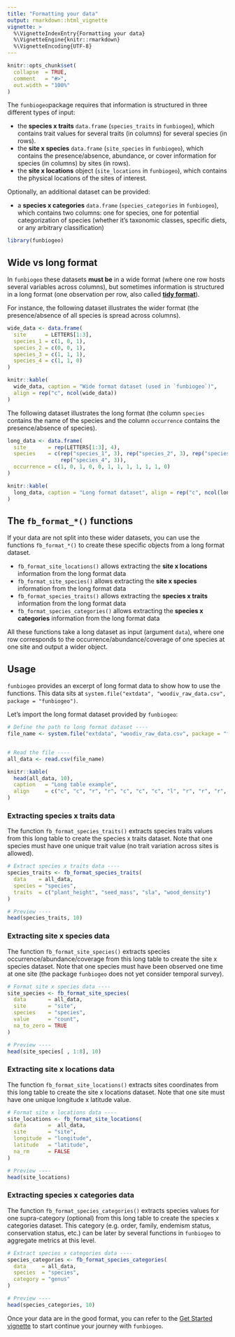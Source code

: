 ```yaml
---
title: "Formatting your data"
output: rmarkdown::html_vignette
vignette: >
  %\VignetteIndexEntry{Formatting your data}
  %\VignetteEngine{knitr::rmarkdown}
  %\VignetteEncoding{UTF-8}
---
```


```r
knitr::opts_chunk$set(
  collapse  = TRUE,
  comment   = "#>",
  out.width = "100%"
)
```


The `funbiogeo`package requires that information is structured in three
different types of input:

- the **species x traits** `data.frame` (`species_traits` in `funbiogeo`),
which contains trait values for several traits (in columns) for several species
(in rows).
- the **site x species** `data.frame` (`site_species` in `funbiogeo`), which
contains the presence/absence, abundance, or cover information for species
(in columns) by sites (in rows).
- the **site x locations** object (`site_locations` in `funbiogeo`), which
contains the physical locations of the sites of interest.

Optionally, an additional dataset can be provided:

- a **species x categories** `data.frame` (`species_categories` in `funbiogeo`),
which contains two columns: one for species, one for potential categorization
of species (whether it's taxonomic classes, specific diets, or any arbitrary
classification)



```r
library(funbiogeo)
```



## Wide vs long format

In `funbiogeo` these datasets **must be** in a wide format (where one row hosts
several variables across columns), but sometimes information is structured in a
long format (one observation per row, also called
[**tidy format**](https://r4ds.had.co.nz/tidy-data.html)).

For instance, the following dataset illustrates the wider format 
(the presence/absence of all species is spread across columns).

```r
wide_data <- data.frame(
  site      = LETTERS[1:3],
  species_1 = c(1, 0, 1),
  species_2 = c(0, 0, 1),
  species_3 = c(1, 1, 1),
  species_4 = c(1, 1, 0)
)

knitr::kable(
  wide_data, caption = "Wide format dataset (used in `funbiogeo`)",
  align = rep("c", ncol(wide_data))
)
```


The following dataset illustrates the long format (the column `species` contains the
name of the species and the column `occurrence` contains the presence/absence of species).


```r
long_data <- data.frame(
  site       = rep(LETTERS[1:3], 4),
  species    = c(rep("species_1", 3), rep("species_2", 3), rep("species_3", 3),
                 rep("species_4", 3)),
  occurrence = c(1, 0, 1, 0, 0, 1, 1, 1, 1, 1, 1, 0)
)

knitr::kable(
  long_data, caption = "Long format dataset", align = rep("c", ncol(long_data))
)
```



## The `fb_format_*()` functions

If your data are not split into these wider datasets, you can use the 
functions `fb_format_*()` to create these specific objects from a long format 
dataset.

- `fb_format_site_locations()` allows extracting the 
**site x locations** information from the long format data
- `fb_format_site_species()` allows extracting the 
**site x species** information from the long format data
- `fb_format_species_traits()` allows extracting the 
**species x traits** information from the long format data
- `fb_format_species_categories()` allows extracting the 
**species x categories** information from the long format data

All these functions take a long dataset as input (argument `data`), where one 
row corresponds to the occurrence/abundance/coverage of one species at one site 
and output a wider object.



## Usage

`funbiogeo` provides an excerpt of long format data to show how to use the functions.
This data sits at `system.file("extdata", "woodiv_raw_data.csv", package = "funbiogeo")`.

Let's import the long format dataset provided by `funbiogeo`:

```r
# Define the path to long format dataset ----
file_name <- system.file("extdata", "woodiv_raw_data.csv", package = "funbiogeo")


# Read the file ----
all_data <- read.csv(file_name)
```


```r
knitr::kable(
  head(all_data, 10), 
  caption   = "Long table example", 
  align     = c("c", "c", "r", "r", "c", "c", "c", "l", "r", "r", "r", "r")
)
```


### Extracting species x traits data

The function `fb_format_species_traits()` extracts species traits values from 
this long table to create the species x traits dataset. Note that one species 
must have one unique trait value (no trait variation across sites is allowed).

```r
# Extract species x traits data ----
species_traits <- fb_format_species_traits(
  data    = all_data, 
  species = "species", 
  traits  = c("plant_height", "seed_mass", "sla", "wood_density")
)

# Preview ----
head(species_traits, 10)
```



### Extracting site x species data

The function `fb_format_site_species()` extracts species 
occurrence/abundance/coverage from this long table to create the 
site x species dataset. Note that one species must have been observed one time 
at one site (the package `funbiogeo` does not yet consider temporal survey).

```r
# Format site x species data ----
site_species <- fb_format_site_species(
  data       = all_data, 
  site       = "site", 
  species    = "species", 
  value      = "count",
  na_to_zero = TRUE
)

# Preview ----
head(site_species[ , 1:8], 10)
```



### Extracting site x locations data

The function `fb_format_site_locations()` extracts sites coordinates from this
long table to create the site x locations dataset. Note that one site must have
one unique longitude x latitude value.


```r
# Format site x locations data ----
site_locations <- fb_format_site_locations(
  data       =  all_data, 
  site       = "site", 
  longitude  = "longitude", 
  latitude   = "latitude",
  na_rm      = FALSE
)

# Preview ----
head(site_locations)
```


### Extracting species x categories data

The function `fb_format_species_categories()` extracts species values for one 
supra-category (optional) from this long table to create the species x 
categories dataset. This category (e.g. order, family, endemism status,
conservation status, etc.) can be later by several functions in `funbiogeo` to
aggregate metrics at this level.

```r
# Extract species x categories data ----
species_categories <- fb_format_species_categories(
  data     = all_data, 
  species  = "species",
  category = "genus"
)

# Preview ----
head(species_categories, 10)
```

Once your data are in the good format, you can refer to the
[Get Started vignette](https://frbcesab.github.io/funbiogeo/articles/funbiogeo.html) 
to start continue your journey with `funbiogeo`.
